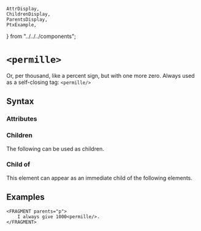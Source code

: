     AttrDisplay,
    ChildrenDisplay,
    ParentsDisplay,
    PtxExample,
} from "../../../components";

# `<permille>`

Or, per thousand, like a percent sign, but with one more zero.
Always used as a self-closing tag: `<permille/>`

## Syntax

### Attributes

<AttrDisplay name="permille" />

### Children

The following can be used as children.

<ChildrenDisplay name="permille" />

### Child of

This element can appear as an immediate child of the following elements.

<ParentsDisplay name="permille" />

## Examples
```ptx-example
<FRAGMENT parents="p">
    I always give 1000<permille/>.
</FRAGMENT>
```